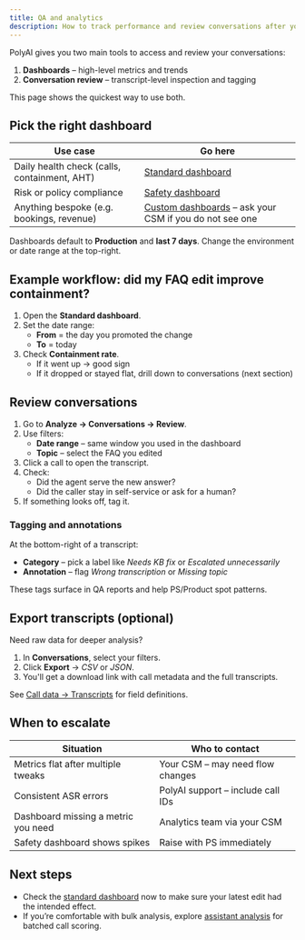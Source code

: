```yaml
---
title: QA and analytics
description: How to track performance and review conversations after your agent is live.
---
```


PolyAI gives you two main tools to access and review your conversations:

1. **Dashboards** – high-level metrics and trends
2. **Conversation review** – transcript-level inspection and tagging

This page shows the quickest way to use both.

## Pick the right dashboard

| Use case | Go here |
|----------|---------|
| Daily health check (calls, containment, AHT) | [Standard dashboard](/analytics/dashboards/standard) |
| Risk or policy compliance | [Safety dashboard](/analytics/dashboards/safety) |
| Anything bespoke (e.g. bookings, revenue) | [Custom dashboards](/analytics/dashboards/custom) – ask your CSM if you do not see one |

Dashboards default to **Production** and **last 7 days**. Change the environment or date range at the top-right.

## Example workflow: did my FAQ edit improve containment?

1. Open the **Standard dashboard**.
2. Set the date range:
   - **From** = the day you promoted the change
   - **To** = today
3. Check **Containment rate**.
   - If it went up → good sign
   - If it dropped or stayed flat, drill down to conversations (next section)

## Review conversations

1. Go to **Analyze → Conversations → Review**.
2. Use filters:
   - **Date range** – same window you used in the dashboard
   - **Topic** – select the FAQ you edited
3. Click a call to open the transcript.
4. Check:
   - Did the agent serve the new answer?
   - Did the caller stay in self-service or ask for a human?
5. If something looks off, tag it.

### Tagging and annotations

At the bottom-right of a transcript:

- **Category** – pick a label like *Needs KB fix* or *Escalated unnecessarily*
- **Annotation** – flag *Wrong transcription* or *Missing topic*

These tags surface in QA reports and help PS/Product spot patterns.

## Export transcripts (optional)

Need raw data for deeper analysis?

1. In **Conversations**, select your filters.
2. Click **Export** → *CSV* or *JSON*.
3. You'll get a download link with call metadata and the full transcripts.

See [Call data → Transcripts](/call-data/studio-transcripts) for field definitions.

## When to escalate

| Situation | Who to contact |
|-----------|----------------|
| Metrics flat after multiple tweaks | Your CSM – may need flow changes |
| Consistent ASR errors | PolyAI support – include call IDs |
| Dashboard missing a metric you need | Analytics team via your CSM |
| Safety dashboard shows spikes | Raise with PS immediately |

## Next steps

- Check the [standard dashboard](/analytics/dashboards/standard) now to make sure your latest edit had the intended effect.
- If you’re comfortable with bulk analysis, explore [assistant analysis](/assistant-analysis/introduction) for batched call scoring.
